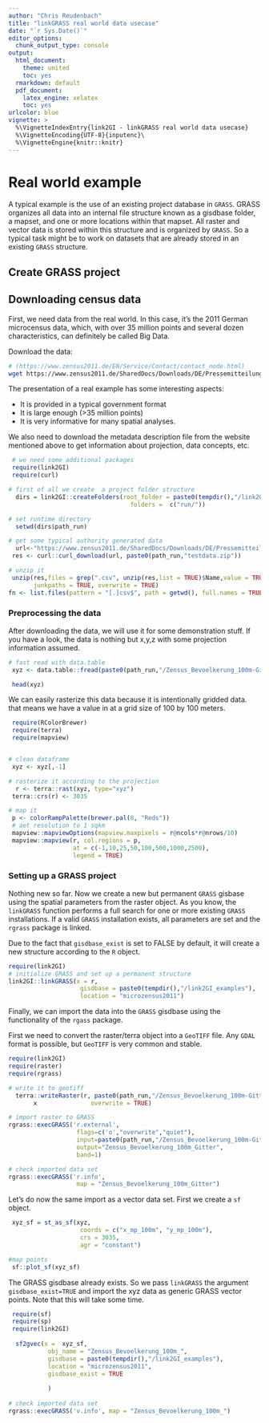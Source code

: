 ```yaml
---
author: "Chris Reudenbach"
title: "linkGRASS real world data usecase"
date: "`r Sys.Date()`"
editor_options:
  chunk_output_type: console
output:
  html_document: 
    theme: united
    toc: yes
  rmarkdown: default
  pdf_document:
    latex_engine: xelatex
    toc: yes
urlcolor: blue
vignette: >
  %\VignetteIndexEntry{link2GI - linkGRASS real world data usecase}
  %\VignetteEncoding{UTF-8}{inputenc}\
  %\VignetteEngine{knitr::knitr}
---
```





# Real world example
A typical example is the use of an existing project database in `GRASS`. GRASS organizes all data into an internal file structure known as a gisdbase folder, a mapset, and one or more locations within that mapset. All raster and vector data is stored within this structure and is organized by `GRASS`. So a typical task might be to work on datasets that are already stored in an existing `GRASS` structure.

## Create GRASS project

## Downloading census data

First, we need data from the real world. In this case, it's the 2011 German microcensus data, which, with over 35 million points and several dozen characteristics, can definitely be called Big Data. 

Download the data:

```sh
# (https://www.zensus2011.de/EN/Service/Contact/contact_node.html)
wget https://www.zensus2011.de/SharedDocs/Downloads/DE/Pressemitteilung/DemografischeGrunddaten/csv_Bevoelkerung_100m_Gitter.zip?__blob=publicationFile&v=3

```
The presentation of a real example has some interesting aspects:

  - It is provided in a typical government format
  - It is large enough (>35 million points) 
  - It is very informative for many spatial analyses. 

We also need to download the metadata description file from the website mentioned above to get information about projection, data concepts, etc.

```r
 # we need some additional packages
 require(link2GI)
 require(curl)

# first of all we create  a project folder structure 
  dirs = link2GI::createFolders(root_folder = paste0(tempdir(),"/link2GI_examples"), 
                                  folders =  c("run/"))

# set runtime directory
  setwd(dirs$path_run)

# get some typical authority generated data 
  url<-"https://www.zensus2011.de/SharedDocs/Downloads/DE/Pressemitteilung/DemografischeGrunddaten/csv_Bevoelkerung_100m_Gitter.zip;jsessionid=294313DDBB57914D6636DE373897A3F2.2_cid389?__blob=publicationFile&v=3"
 res <- curl::curl_download(url, paste0(path_run,"testdata.zip"))

# unzip it
 unzip(res,files = grep(".csv", unzip(res,list = TRUE)$Name,value = TRUE),
       junkpaths = TRUE, overwrite = TRUE)
fn <- list.files(pattern = "[.]csv$", path = getwd(), full.names = TRUE)

```

### Preprocessing the data
After downloading the data, we will use it for some demonstration stuff. If you have a look, the data is nothing but x,y,z with some projection information assumed.



```r
# fast read with data.table 
 xyz <- data.table::fread(paste0(path_run,"/Zensus_Bevoelkerung_100m-Gitter.csv"))

 head(xyz)
```

We can easily rasterize this data because it is intentionally gridded data. that means we have a value in at a grid size of 100 by 100 meters.


```r
 require(RColorBrewer)
 require(terra)
 require(mapview)


# clean dataframe
 xyz <- xyz[,-1]

# rasterize it according to the projection 
  r <- terra::rast(xyz, type="xyz")
 terra::crs(r) <- 3035

# map it
 p <- colorRampPalette(brewer.pal(8, "Reds"))
 # aet resolution to 1 sqkm
 mapview::mapviewOptions(mapview.maxpixels = r@ncols*r@nrows/10)
 mapview::mapview(r, col.regions = p, 
                  at = c(-1,10,25,50,100,500,1000,2500), 
                  legend = TRUE)

```


### Setting up a GRASS project
Nothing new so far. Now we create a new but permanent `GRASS` gisbase using the spatial parameters from the raster object. As you know, the `linkGRASS` function performs a full search for one or more existing `GRASS` installations. If a valid `GRASS` installation exists, all parameters are set and the `rgrass` package is linked.

Due to the fact that `gisdbase_exist` is set to FALSE by default, it will create a new structure according to the `R` object. 


```r
require(link2GI)
# initialize GRASS and set up a permanent structure  
link2GI::linkGRASS(x = r, 
                    gisdbase = paste0(tempdir(),"/link2GI_examples"),
                    location = "microzensus2011")   
```

Finally, we can import the data into the `GRASS` gisdbase using the functionality of the `rgass` package. 

First we need to convert the raster/terra object into a `GeoTIFF` file. Any `GDAL` format is possible, but `GeoTIFF` is very common and stable.



```r
require(link2GI)
require(raster)
require(rgrass)

# write it to geotiff
  terra::writeRaster(r, paste0(path_run,"/Zensus_Bevoelkerung_100m-Gitter.tif"), 
       x               overwrite = TRUE)

# import raster to GRASS
rgrass::execGRASS('r.external',
                   flags=c('o',"overwrite","quiet"),
                   input=paste0(path_run,"/Zensus_Bevoelkerung_100m-Gitter.tif"),
                   output="Zensus_Bevoelkerung_100m_Gitter",
                   band=1)

# check imported data set
rgrass::execGRASS('r.info',
                   map = "Zensus_Bevoelkerung_100m_Gitter") 
```

Let's do now the same import as a vector data set. First we create a `sf` object.


```r

 xyz_sf = st_as_sf(xyz,
                    coords = c("x_mp_100m", "y_mp_100m"),
                    crs = 3035,
                    agr = "constant")

#map points
 sf::plot_sf(xyz_sf)
```



The GRASS gisdbase already exists. So we pass `linkGRASS` the argument `gisdbase_exist=TRUE` and import the xyz data as generic GRASS vector points. Note that this will take some time.

```r
 require(sf)
 require(sp)
 require(link2GI)
 
  sf2gvec(x =  xyz_sf,
           obj_name = "Zensus_Bevoelkerung_100m_",
           gisdbase = paste0(tempdir(),"/link2GI_examples"),
           location = "microzensus2011",
           gisdbase_exist = TRUE
          
           )
 
# check imported data set
rgrass::execGRASS('v.info', map = "Zensus_Bevoelkerung_100m_") 
```
